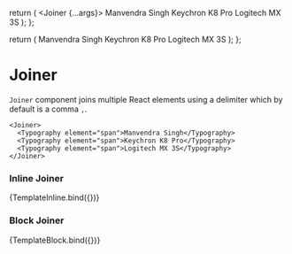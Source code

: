 

<Meta title="Base/Joiner" component={Joiner} />

  return (
    <Joiner {...args}>
      <Typography element="span">Manvendra Singh</Typography>
      <Typography element="span">Keychron K8 Pro</Typography>
      <Typography element="span">Logitech MX 3S</Typography>
    </Joiner>
  );
};

  return (
    <Joiner isBlock>
      <Typography element="span">Manvendra Singh</Typography>
      <Typography element="span">Keychron K8 Pro</Typography>
      <Typography element="span">Logitech MX 3S</Typography>
    </Joiner>
  );
};

# Joiner

`Joiner` component joins multiple React elements using a delimiter which by default is a comma `,`.

```tsx
<Joiner>
  <Typography element="span">Manvendra Singh</Typography>
  <Typography element="span">Keychron K8 Pro</Typography>
  <Typography element="span">Logitech MX 3S</Typography>
</Joiner>
```

### Inline Joiner

<Canvas>
  <Story name="JoinerInline" args={{
    isBlock: false
  }}>{TemplateInline.bind({})}</Story>
</Canvas>

<ArgsTable story="JoinerInline" />

### Block Joiner
<Canvas>
  <Story name="JoinerBlock">{TemplateBlock.bind({})}</Story>
</Canvas>

